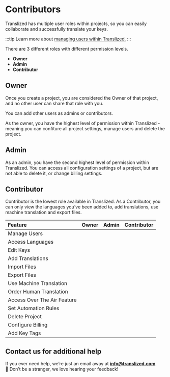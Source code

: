 
# Contributors

Translized has multiple user roles within projects, so you can easily collaborate and successfully translate your keys.

:::tip
Learn more about [managing users within Translized.](/docs/guides/user-management)
:::

There are 3 different roles with different permission levels.

- **Owner**
- **Admin**
- **Contributor**

## Owner

Once you create a project, you are considered the Owner of that project, and no other user can share that role with you.

You can add other users as admins or contributors.

As the owner, you have the highest level of permission within Translized - meaning you can confiture all project settings, manage users and delete the project.

## Admin

As an admin, you have the second highest level of permission within Translized. You can access all configuration settings of a project, but are not able to delete it, or change billing settings.

## Contributor

Contributor is the lowest role available in Translized. As a Contributor, you can only view the languages you’ve been added to, add translations, use machine translation and export files.

| Feature                     |               Owner               |               Admin               |                 Contributor                  |
| :-------------------------- | :-------------------------------: | :-------------------------------: | :------------------------------------------: |
| Manage Users                | <Chip color="blue" title="Yes" /> | <Chip color="blue" title="Yes" /> |       <Chip color="red" title="No" />        |
| Access Languages            | <Chip color="blue" title="Yes" /> | <Chip color="blue" title="Yes" /> | <Chip color="blue" title="Yes (Selected)" /> |
| Edit Keys                   | <Chip color="blue" title="Yes" /> | <Chip color="blue" title="Yes" /> |       <Chip color="red" title="No" />        |
| Add Translations            | <Chip color="blue" title="Yes" /> | <Chip color="blue" title="Yes" /> |      <Chip color="blue" title="Yes" />       |
| Import Files                | <Chip color="blue" title="Yes" /> | <Chip color="blue" title="Yes" /> |       <Chip color="red" title="No" />        |
| Export Files                | <Chip color="blue" title="Yes" /> | <Chip color="blue" title="Yes" /> |      <Chip color="blue" title="Yes" />       |
| Use Machine Translation     | <Chip color="blue" title="Yes" /> | <Chip color="blue" title="Yes" /> |      <Chip color="blue" title="Yes" />       |
| Order Human Translation     | <Chip color="blue" title="Yes" /> | <Chip color="blue" title="Yes" /> |       <Chip color="red" title="No" />        |
| Access Over The Air Feature | <Chip color="blue" title="Yes" /> | <Chip color="blue" title="Yes" /> |       <Chip color="red" title="No" />        |
| Set Automation Rules        | <Chip color="blue" title="Yes" /> | <Chip color="blue" title="Yes" /> |       <Chip color="red" title="No" />        |
| Delete Project              | <Chip color="blue" title="Yes" /> |  <Chip color="red" title="No" />  |       <Chip color="red" title="No" />        |
| Configure Billing           | <Chip color="blue" title="Yes" /> |  <Chip color="red" title="No" />  |       <Chip color="red" title="No" />        |
| Add Key Tags                | <Chip color="blue" title="Yes" /> | <Chip color="blue" title="Yes" /> |       <Chip color="red" title="No" />        |

## Contact us for additional help

If you ever need help, we’re just an email away at **info@translized.com** 👋 Don’t be a stranger, we love hearing your feedback!
